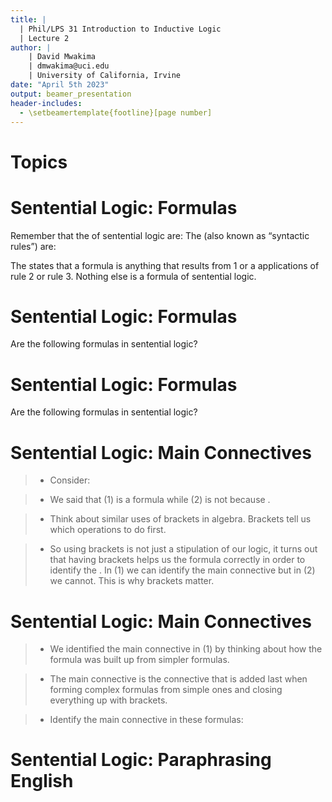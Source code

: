 ```yaml
---
title: | 
  | Phil/LPS 31 Introduction to Inductive Logic
  | Lecture 2
author: |
    | David Mwakima
    | dmwakima@uci.edu
    | University of California, Irvine
date: "April 5th 2023"
output: beamer_presentation
header-includes:
  - \setbeamertemplate{footline}[page number]
---
```


# Topics

\begin{itemize}
\item Sentential Logic: Formulas

\item Sentential Logic: Main connectives

\item Sentential Logic: Paraphrasing English

\item Truth tables

\item Truth functional equivalence
\end{itemize}

# Sentential Logic: Formulas

Remember that the \textcolor{red}{formal symbols} of sentential logic are:
\begin{enumerate} \item \textcolor{red}{$p$}, \textcolor{red}{$q$}, \textcolor{red}{$r$}, \textcolor{red}{$s$} and \textcolor{red}{$t$} as symbols for sentences. If we need more than 5 symbols (rarely!), then add the following countably many symbols \textcolor{red}{$p_{1}$}, \textcolor{red}{$p_{2}$}, \textcolor{red}{$p_{3}$}, \dots.
\item \textcolor{red}{$\vee$} for "or", \textcolor{red}{$\lnot$} for "not" since the other symbols for "and" and "if..., then..." can be defined from these. (More of this later)
\item \textcolor{red}{$($} for left bracket and \textcolor{red}{$)$} for right bracket.
\end{enumerate}

The \textcolor{red}{transformation rules} (also known as "syntactic rules") are:
\begin{enumerate}
\item Any sentence \textcolor{red}{$p$} is a formula.
\item If \textcolor{red}{$p$} is a formula, then \textcolor{red}{$\lnot p$} is formula.
\item If \textcolor{red}{$p$} is a formula and \textcolor{red}{$q$} is a formula, then \textcolor{red}{$(p \vee q)$} is a formula.
\end{enumerate}

The \textcolor{red}{closure condition} states that a formula is anything that results from 1 or a \textcolor{red}{finite number} applications of rule 2 or rule 3. Nothing else is a formula of sentential logic.

# Sentential Logic: Formulas

Are the following formulas in sentential logic? \begin{enumerate} \item $q$ \item $t$ \item $\lnot q$ \item $\lnot \lnot r$ \item $(\lnot \lnot \lnot p \vee q)$ \item $(p \vee (r \vee \lnot q))$ \item $((q \vee (t \vee s)) \vee (r \vee \lnot p))$ \end{enumerate}

# Sentential Logic: Formulas

Are the following formulas in sentential logic? \begin{enumerate} \item $a$ \item $b$ \item $q \lnot$ \item $\lnot r \lnot$ \item $(\lnot \vee \lnot p \vee q)$ \item $p \vee (r \vee \lnot q)$ \item $((q \vee (t \vee s)) \vee r \vee \lnot p)$ \end{enumerate}


# Sentential Logic: Main Connectives

>- Consider: \begin{enumerate} \item $((q \vee (t \vee s)) \vee (r \vee \lnot p))$ \item $((q \vee (t \vee s)) \vee r \vee \lnot p)$ \end{enumerate}

>- We said that (1) is a formula while (2) is not because \textcolor{red}{brackets matter}.

>- Think about similar uses of brackets in algebra. Brackets tell us which operations to do first. \begin{enumerate} \item $((24 \div 2) + 2) - 4 = 10$ 
\item $(24 \div (2 + 2)) - 4 = 2$ \end{enumerate}

>- So using brackets is not just a stipulation of our logic, it turns out that having brackets helps us \textcolor{red}{parse} the formula correctly in order to identify the \textcolor{red}{main connective}. In (1) we can identify the main connective but in (2) we cannot. This is why brackets matter.

# Sentential Logic: Main Connectives

>- We identified the main connective in (1) by thinking about how the formula was built up from simpler formulas. 

>- The main connective is the connective that is added last when forming complex formulas from simple ones and closing everything up with brackets.

>- Identify the main connective in these formulas: \begin{enumerate}
\item $\lnot q$ 
\item $\lnot \lnot r$ 
\item $(\lnot \lnot \lnot p \vee q)$ 
\item $(p \vee (r \vee \lnot q))$
\end{enumerate}


# Sentential Logic: Paraphrasing English



















